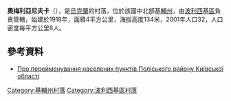 {{coord|51|10|47|N|29|45|39|E|scale:30000|display=title}}

'''奧梅利亞尼夫卡'''（{{lang-uk|Омелянівка}}），是[[烏克蘭|烏克蘭]]的村落，位於該國中北部[[基輔州|基輔州]]，由[[波利西基區|波利西基區]]負責管轄，始建於1918年，面積4平方公里，海拔高度134米，2001年人口32，人口密度每平方公里8人。

==參考資料==
*[http://kor.gov.ua/node/902 Про перейменування населених пунктів Поліського району Київської області]{{dead link|date=2017年12月 |bot=InternetArchiveBot |fix-attempted=yes }}

{{DEFAULTSORT:Омелянівка}}
[[Category:基輔州村落|Category:基輔州村落]]
[[Category:波利西基區村落|Category:波利西基區村落]]


{{Kiev-geo-stub}}